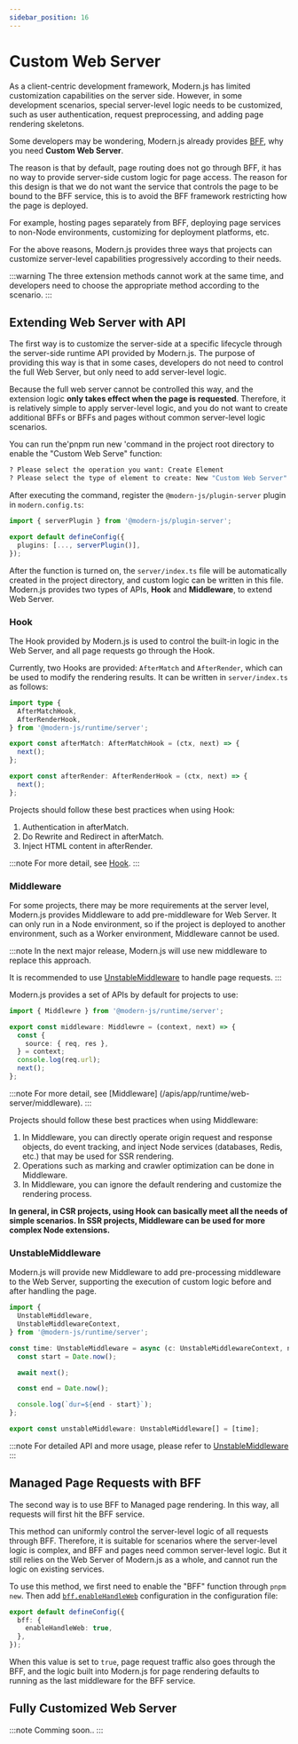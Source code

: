 ```yaml
---
sidebar_position: 16
---
```


# Custom Web Server

As a client-centric development framework, Modern.js has limited customization capabilities on the server side. However, in some development scenarios, special server-level logic needs to be customized, such as user authentication, request preprocessing, and adding page rendering skeletons.

Some developers may be wondering, Modern.js already provides [BFF](/guides/advanced-features/bff/function.html), why you need **Custom Web Server**.

The reason is that by default, page routing does not go through BFF, it has no way to provide server-side custom logic for page access. The reason for this design is that we do not want the service that controls the page to be bound to the BFF service, this is to avoid the BFF framework restricting how the page is deployed.

For example, hosting pages separately from BFF, deploying page services to non-Node environments, customizing for deployment platforms, etc.

For the above reasons, Modern.js provides three ways that projects can customize server-level capabilities progressively according to their needs.

:::warning
The three extension methods cannot work at the same time, and developers need to choose the appropriate method according to the scenario.
:::

## Extending Web Server with API

The first way is to customize the server-side at a specific lifecycle through the server-side runtime API provided by Modern.js. The purpose of providing this way is that in some cases, developers do not need to control the full Web Server, but only need to add server-level logic.

Because the full web server cannot be controlled this way, and the extension logic **only takes effect when the page is requested**. Therefore, it is relatively simple to apply server-level logic, and you do not want to create additional BFFs or BFFs and pages without common server-level logic scenarios.

You can run the'pnpm run new 'command in the project root directory to enable the "Custom Web Serve" function:

```bash
? Please select the operation you want: Create Element
? Please select the type of element to create: New "Custom Web Server" source code directory
```

After executing the command, register the `@modern-js/plugin-server` plugin in `modern.config.ts`:

```ts title="modern.config.ts"
import { serverPlugin } from '@modern-js/plugin-server';

export default defineConfig({
  plugins: [..., serverPlugin()],
});
```

After the function is turned on, the `server/index.ts` file will be automatically created in the project directory, and custom logic can be written in this file. Modern.js provides two types of APIs, **Hook** and **Middleware**, to extend Web Server.

### Hook

The Hook provided by Modern.js is used to control the built-in logic in the Web Server, and all page requests go through the Hook.

Currently, two Hooks are provided: `AfterMatch` and `AfterRender`, which can be used to modify the rendering results. It can be written in `server/index.ts` as follows:

```ts
import type {
  AfterMatchHook,
  AfterRenderHook,
} from '@modern-js/runtime/server';

export const afterMatch: AfterMatchHook = (ctx, next) => {
  next();
};

export const afterRender: AfterRenderHook = (ctx, next) => {
  next();
};
```

Projects should follow these best practices when using Hook:

1. Authentication in afterMatch.
2. Do Rewrite and Redirect in afterMatch.
3. Inject HTML content in afterRender.

:::note
For more detail, see [Hook](/apis/app/runtime/web-server/hook).
:::

### Middleware

For some projects, there may be more requirements at the server level, Modern.js provides Middleware to add pre-middleware for Web Server. It can only run in a Node environment, so if the project is deployed to another environment, such as a Worker environment, Middleware cannot be used.

:::note
In the next major release, Modern.js will use new middleware to replace this approach.

It is recommended to use [UnstableMiddleware](/guides/advanced-features/web-server.html#unstablemiddleware) to handle page requests.
:::

Modern.js provides a set of APIs by default for projects to use:

```ts
import { Middlewre } from '@modern-js/runtime/server';

export const middleware: Middlewre = (context, next) => {
  const {
    source: { req, res },
  } = context;
  console.log(req.url);
  next();
};
```

:::note
For more detail, see [Middleware] (/apis/app/runtime/web-server/middleware).
:::

Projects should follow these best practices when using Middleware:

1. In Middleware, you can directly operate origin request and response objects, do event tracking, and inject Node services (databases, Redis, etc.) that may be used for SSR rendering.
2. Operations such as marking and crawler optimization can be done in Middleware.
3. In Middleware, you can ignore the default rendering and customize the rendering process.

**In general, in CSR projects, using Hook can basically meet all the needs of simple scenarios. In SSR projects, Middleware can be used for more complex Node extensions.**

### UnstableMiddleware

Modern.js will provide new Middleware to add pre-processing middleware to the Web Server, supporting the execution of custom logic before and after handling the page.

```ts title="server/index.ts"
import {
  UnstableMiddleware,
  UnstableMiddlewareContext,
} from '@modern-js/runtime/server';

const time: UnstableMiddleware = async (c: UnstableMiddlewareContext, next) => {
  const start = Date.now();

  await next();

  const end = Date.now();

  console.log(`dur=${end - start}`);
};

export const unstableMiddleware: UnstableMiddleware[] = [time];
```

:::note
For detailed API and more usage, please refer to [UnstableMiddleware](/apis/app/runtime/web-server/unstable_middleware)
:::

## Managed Page Requests with BFF

The second way is to use BFF to Managed page rendering. In this way, all requests will first hit the BFF service.

This method can uniformly control the server-level logic of all requests through BFF. Therefore, it is suitable for scenarios where the server-level logic is complex, and BFF and pages need common server-level logic. But it still relies on the Web Server of Modern.js as a whole, and cannot run the logic on existing services.

To use this method, we first need to enable the "BFF" function through `pnpm new`. Then add [`bff.enableHandleWeb`](/configure/app/bff/enable-handle-web.html) configuration in the configuration file:

```ts
export default defineConfig({
  bff: {
    enableHandleWeb: true,
  },
});
```

When this value is set to `true`, page request traffic also goes through the BFF, and the logic built into Modern.js for page rendering defaults to running as the last middleware for the BFF service.

## Fully Customized Web Server

:::note
Comming soon..
:::

